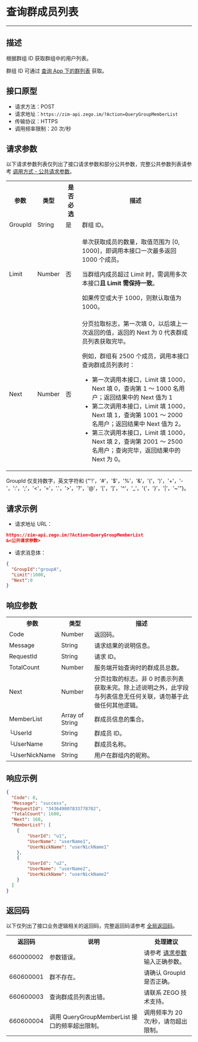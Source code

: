 
# 查询群成员列表

- - -

## 描述

根据群组 ID 获取群组中的用户列表。

<Note title="说明">

群组 ID 可通过 [查询 App 下的群列表](./Query%20group%20list%20in%20the%20app.mdx) 获取。
</Note>

## 接口原型

- 请求方法：POST
- 请求地址：`https://zim-api.zego.im/?Action=QueryGroupMemberList`
- 传输协议：HTTPS
- 调用频率限制：20 次/秒

## 请求参数

以下请求参数列表仅列出了接口请求参数和部分公共参数，完整公共参数列表请参考 [调用方式 - 公共请求参数](../Accessing%20Server%20APIs.mdx#2-公共参数)。

<table>
<tbody><tr>
<th>参数</th>
<th>类型</th>
<th>是否必选</th>
<th>描述</th>
</tr>
<tr>
<td>GroupId</td>
<td>String</td>
<td>是</td>
<td>群组 ID。</td>
</tr>
<tr>
<td>Limit</td>
<td>Number</td>
<td>否</td>
<td><p>单次获取成员的数量，取值范围为 [0, 1000]，即调用本接口一次最多返回 1000 个成员。</p><p> 当群组内成员超过 Limit 时，需调用多次本接口<strong>且 Limit 需保持一致</strong>。 </p><p>如果传空或大于 1000，则默认取值为 1000。</p></td>
</tr>
<tr>
<td>Next</td>
<td>Number</td>
<td>否</td>
<td>分页拉取标志，第一次填 0，以后填上一次返回的值，返回的 Next 为 0 代表群成员列表获取完毕。
<p>例如，群组有 2500 个成员，调用本接口查询群成员列表时：</p>
<ul><li>第一次调用本接口，Limit 填 1000，Next 填 0，查询第 1 ～ 1000 名用户；返回结果中的 Next 值为 1 </li><li>第二次调用本接口，Limit 填 1000，Next 填 1，查询第 1001 ～ 2000 名用户；返回结果中 Next 值为 2。</li><li>第三次调用本接口，Limit 填 1000，Next 填 2，查询第 2001 ～ 2500 名用户；查询完毕，返回结果中的 Next 为 0。</li></ul></td>
</tr>
</tbody></table>

<Note title="说明">

GroupId 仅支持数字，英文字符和 {"'!'，'#'，'$'，'%'，'&'，'('，')'，'+'，'-'，':'，';'，'<'，'='，'.'，'>'，'?'，'@'，'['，']'，'^'，'_'，'{'，'}'，'|'，'~'"}。
</Note>


## 请求示例

- 请求地址 URL：

```json
https://zim-api.zego.im/?Action=QueryGroupMemberList
&<公共请求参数>
```

- 请求消息体：

```json
{
  "GroupId":"groupA",
  "Limit":1000,
  "Next":0
}
```

## 响应参数

<table class="collapsible-table" >
<tbody><tr data-row-level="1">
<th>参数</th>
<th>类型</th>
<th>描述</th>
</tr>
<tr data-row-level="2">
<td>Code</td>
<td>Number</td>
<td>返回码。</td>
</tr>
<tr data-row-level="3">
<td>Message</td>
<td>String</td>
<td>请求结果的说明信息。</td>
</tr>
<tr data-row-level="4">
<td>RequestId</td>
<td>String</td>
<td>请求 ID。</td>
</tr>
<tr data-row-level="5">
<td>TotalCount</td>
<td>Number</td>
<td>服务端开始查询时的群成员总数。</td>
</tr>
<tr data-row-level="6">
<td>Next</td>
<td>Number</td>
<td>分页拉取的标志。非 0 时表示列表获取未完。<Note>除上述说明之外，此字段与列表信息无任何关联，请勿基于此做任何其他逻辑。</Note></td>
</tr>
<tr data-row-level="7" data-row-child="true">
<td>MemberList</td>
<td>Array of String</td>
<td>群成员信息的集合。</td>
</tr>
<tr data-row-level="7-1">
<td>└UserId</td>
<td>String</td>
<td>群成员 ID。</td>
</tr>
<tr data-row-level="7-2">
<td>└UserName</td>
<td>String</td>
<td>群成员名称。</td>
</tr>
<tr data-row-level="7-3">
<td>└UserNickName</td>
<td>String</td>
<td>用户在群组内的昵称。</td>
</tr>
</tbody></table>

## 响应示例

```json
{
  "Code": 0,
  "Message": "success",
  "RequestId": "343649807833778782",
  "TotalCount": 1680,
  "Next": 168,
  "MemberList": [
    {
        "UserId": "u1",
        "UserName": "userName1",
        "UserNickName": "userNickName1"
    },
    {
        "UserId": "u2",
        "UserName": "userName2",
        "UserNickName": "userNickName2"
    }
  ]
}
```

## 返回码

以下仅列出了接口业务逻辑相关的返回码，完整返回码请参考 [全局返回码](../Return%20codes.mdx)。

<table>

<tbody><tr>
<th>返回码</th>
<th>说明</th>
<th>处理建议</th>
</tr>
<tr>
<td>660000002</td>
<td>参数错误。</td>
<td>请参考 <a href="#3">请求参数</a> 输入正确参数。</td>
</tr>
<tr>
<td>660600001</td>
<td>群不存在。</td>
<td>请确认 GroupId 是否正确。</td>
</tr>
<tr>
<td>660600003</td>
<td>查询群成员列表出错。</td>
<td>请联系 ZEGO 技术支持。</td>
</tr>
<tr>
<td>660600004</td>
<td>调用 QueryGroupMemberList 接口的频率超出限制。</td>
<td>调用频率为 20 次/秒，请勿超出限制。</td>
</tr>
</tbody></table>
